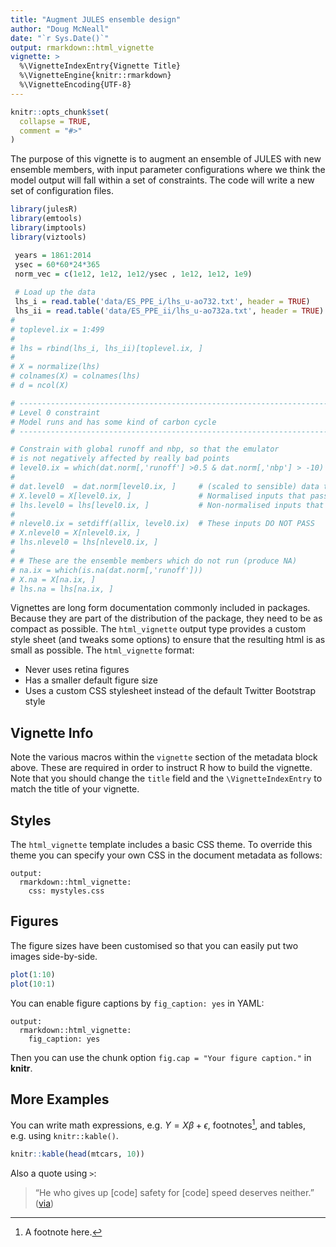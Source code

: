 ```yaml
---
title: "Augment JULES ensemble design"
author: "Doug McNeall"
date: "`r Sys.Date()`"
output: rmarkdown::html_vignette
vignette: >
  %\VignetteIndexEntry{Vignette Title}
  %\VignetteEngine{knitr::rmarkdown}
  %\VignetteEncoding{UTF-8}
---
```


```r
knitr::opts_chunk$set(
  collapse = TRUE,
  comment = "#>"
)
```

The purpose of this vignette is to augment an ensemble of JULES with new ensemble members, with input parameter configurations where we think the model output will fall within a set of constraints. The code will write a new set of configuration files.

```r

library(julesR)
library(emtools)
library(imptools)
library(viztools)


```



```r
 years = 1861:2014
 ysec = 60*60*24*365
 norm_vec = c(1e12, 1e12, 1e12/ysec , 1e12, 1e12, 1e9)
 
 # Load up the data
 lhs_i = read.table('data/ES_PPE_i/lhs_u-ao732.txt', header = TRUE)
 lhs_ii = read.table('data/ES_PPE_ii/lhs_u-ao732a.txt', header = TRUE)
# 
# toplevel.ix = 1:499
# 
# lhs = rbind(lhs_i, lhs_ii)[toplevel.ix, ]
# 
# X = normalize(lhs)
# colnames(X) = colnames(lhs)
# d = ncol(X)


```


```r

# --------------------------------------------------------------------------------
# Level 0 constraint
# Model runs and has some kind of carbon cycle
# --------------------------------------------------------------------------------

# Constrain with global runoff and nbp, so that the emulator
# is not negatively affected by really bad points
# level0.ix = which(dat.norm[,'runoff'] >0.5 & dat.norm[,'nbp'] > -10)
# 
# dat.level0  = dat.norm[level0.ix, ]     # (scaled to sensible) data that passes level 0
# X.level0 = X[level0.ix, ]               # Normalised inputs that pass level 0
# lhs.level0 = lhs[level0.ix, ]           # Non-normalised inputs that pass level 0
# 
# nlevel0.ix = setdiff(allix, level0.ix)  # These inputs DO NOT PASS
# X.nlevel0 = X[nlevel0.ix, ]
# lhs.nlevel0 = lhs[nlevel0.ix, ]
# 
# # These are the ensemble members which do not run (produce NA)
# na.ix = which(is.na(dat.norm[,'runoff']))
# X.na = X[na.ix, ]
# lhs.na = lhs[na.ix, ]


```





Vignettes are long form documentation commonly included in packages. Because they are part of the distribution of the package, they need to be as compact as possible. The `html_vignette` output type provides a custom style sheet (and tweaks some options) to ensure that the resulting html is as small as possible. The `html_vignette` format:

- Never uses retina figures
- Has a smaller default figure size
- Uses a custom CSS stylesheet instead of the default Twitter Bootstrap style

## Vignette Info

Note the various macros within the `vignette` section of the metadata block above. These are required in order to instruct R how to build the vignette. Note that you should change the `title` field and the `\VignetteIndexEntry` to match the title of your vignette.

## Styles

The `html_vignette` template includes a basic CSS theme. To override this theme you can specify your own CSS in the document metadata as follows:

    output: 
      rmarkdown::html_vignette:
        css: mystyles.css

## Figures

The figure sizes have been customised so that you can easily put two images side-by-side. 

```r
plot(1:10)
plot(10:1)
```

You can enable figure captions by `fig_caption: yes` in YAML:

    output:
      rmarkdown::html_vignette:
        fig_caption: yes

Then you can use the chunk option `fig.cap = "Your figure caption."` in **knitr**.

## More Examples

You can write math expressions, e.g. $Y = X\beta + \epsilon$, footnotes^[A footnote here.], and tables, e.g. using `knitr::kable()`.

```r
knitr::kable(head(mtcars, 10))
```

Also a quote using `>`:

> "He who gives up [code] safety for [code] speed deserves neither."
([via](https://twitter.com/hadleywickham/status/504368538874703872))
